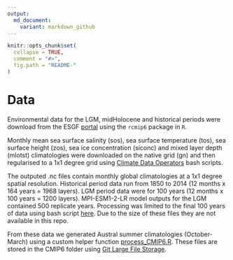 ```yaml
---
output:
  md_document:
    variant: markdown_github
---
```


<!-- README.md is generated from README.Rmd. Please edit that file -->

```r
knitr::opts_chunk$set(
  collapse = TRUE,
  comment = "#>",
  fig.path = "README-"
)
```

# Data

Environmental data for the LGM, midHolocene and historical periods were download from the ESGF [portal](https://esgf-node.llnl.gov/search/cmip6/) using the `rcmip6` package in `R`.

Monthly mean sea surface salinity (sos), sea surface temperature (tos), sea surface height (zos), sea ice concentration (siconc) and mixed layer depth (mlotst) climatologies were downloaded on the native grid (gn) and then regularised to a 1x1 degree grid using [Climate Data Operators](https://code.mpimet.mpg.de/projects/cdo) bash scripts.

The outputed .nc files contain monthly global climatologies at a 1x1 degree spatial resolution. Historical period data run from 1850 to 2014 (12 months x 164 years = 1968 layers). LGM period data were for 100 years (12 months x 100 years = 1200 layers). MPI-ESM1-2-LR model outputs for the LGM contained 500 replicate years. Processing was limited to the final 100 years of data using bash script [here](/scripts/bash%20trim%20MPI.sh). Due to the size of these files they are not available in this repo.

From these data we generated Austral summer climatologies (October-March) using a custom helper function [process_CMIP6.R](/R/process_CMIP6.R). These files are stored in the CMIP6 folder using [Git Large File Storage](https://git-lfs.com). 



